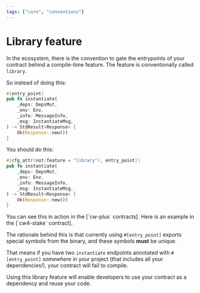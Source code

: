 ```yaml
---
tags: ["core", "conventions"]
---
```



# Library feature

In the ecosystem, there is the convention to gate the entrypoints of your
contract behind a compile-time feature. The feature is conventionally called
`library`.

So instead of doing this:

```rust filename="contract.rs" template="core"
#[entry_point]
pub fn instantiate(
    _deps: DepsMut,
    _env: Env,
    _info: MessageInfo,
    _msg: InstantiateMsg,
) -> StdResult<Response> {
    Ok(Response::new())
}
```

You should do this:

```rust filename="contract.rs" template="core"
#[cfg_attr(not(feature = "library"), entry_point)]
pub fn instantiate(
    _deps: DepsMut,
    _env: Env,
    _info: MessageInfo,
    _msg: InstantiateMsg,
) -> StdResult<Response> {
    Ok(Response::new())
}
```

<Callout>
  You can see this in action in the [`cw-plus` contracts]. Here is an example in
  the [`cw4-stake` contract].
</Callout>

The rationale behind this is that currently using `#[entry_point]` exports
special symbols from the binary, and these symbols **must** be unique.

That means if you have two `instantiate` endpoints annotated with
`#[entry_point]` _somewhere_ in your project (that includes all your
dependencies!), your contract will fail to compile.

Using this library feature will enable developers to use your contract as a
dependency and reuse your code.

[`cw-plus` contracts]: https://github.com/CosmWasm/cw-plus
[`cw4-stake` contract]:
  https://github.com/CosmWasm/cw-plus/blob/48bec694521655d5b3e688c51e4185f740ea4640/contracts/cw4-stake/Cargo.toml#L22-L24
